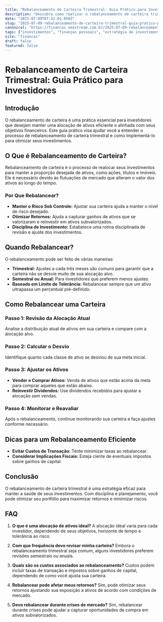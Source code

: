 ```yaml
---
title: "Rebalanceamento de Carteira Trimestral: Guia Prático para Investidores"
description: "Descubra como realizar o rebalanceamento de carteira trimestral de forma eficaz, melhorando sua estratégia de investimento e garantindo uma distribuição ideal de ativos."
date: "2025-07-09T07:32:01.950Z"
slug: "2025-07-09-rebalanceamento-de-carteira-trimestral-guia-pratico-para-investidores"
canonical: "https://financas.neostream.com.br/2025-07-09-rebalanceamento-de-carteira-trimestral-guia-pratico-para-investidores"
tags: ["investimentos", "finanças pessoais", "estratégia de investimento", "rebalanceamento de carteira", "dicas financeiras"]
site: "financas"
draft: false
featured: false
---
```


# Rebalanceamento de Carteira Trimestral: Guia Prático para Investidores

## Introdução

O rebalanceamento de carteira é uma prática essencial para investidores que desejam manter uma alocação de ativos eficiente e alinhada com seus objetivos financeiros. Este guia prático visa ajudar você a entender o processo de rebalanceamento de carteira trimestral e como implementá-lo para otimizar seus investimentos.

## O Que é Rebalanceamento de Carteira?

Rebalanceamento de carteira é o processo de realocar seus investimentos para manter a proporção desejada de ativos, como ações, títulos e imóveis. Ele é necessário devido às flutuações de mercado que alteram o valor dos ativos ao longo do tempo.

### Por Que Rebalancear?

- **Manter o Risco Sob Controle:** Ajustar sua carteira ajuda a manter o nível de risco desejado.
- **Otimizar Retornos:** Ajuda a capturar ganhos de ativos que se valorizaram e reinvestir em ativos subvalorizados.
- **Disciplina de Investimento:** Estabelece uma rotina disciplinada de revisão e ajuste dos investimentos.

## Quando Rebalancear?

O rebalanceamento pode ser feito de várias maneiras:

- **Trimestral:** Ajustes a cada três meses são comuns para garantir que a carteira não se desvie muito de sua alocação alvo.
- **Semestral ou Anual:** Para investidores que preferem menos ajustes.
- **Baseado em Limite de Tolerância:** Rebalancear sempre que um ativo ultrapassa um percentual pré-definido.

## Como Rebalancear uma Carteira

### Passo 1: Revisão da Alocação Atual

Analise a distribuição atual de ativos em sua carteira e compare com a alocação alvo.

### Passo 2: Calcular o Desvio

Identifique quanto cada classe de ativo se desviou de sua meta inicial.

### Passo 3: Ajustar os Ativos

- **Vender e Comprar Ativos:** Venda de ativos que estão acima da meta para comprar aqueles que estão abaixo.
- **Reinvestir Dividendos:** Use dividendos recebidos para ajustar a alocação sem vendas.

### Passo 4: Monitorar e Reavaliar

Após o rebalanceamento, continue monitorando sua carteira e faça ajustes conforme necessário.

## Dicas para um Rebalanceamento Eficiente

- **Evitar Custos de Transação:** Tente minimizar taxas ao rebalancear.
- **Considerar Implicações Fiscais:** Esteja ciente de eventuais impostos sobre ganhos de capital.

## Conclusão

O rebalanceamento de carteira trimestral é uma estratégia eficaz para manter a saúde de seus investimentos. Com disciplina e planejamento, você pode otimizar seu portfólio para maximizar retornos e minimizar riscos.

## FAQ

1. **O que é uma alocação de ativos ideal?**
   A alocação ideal varia para cada investidor, dependendo de seus objetivos, horizonte de tempo e tolerância ao risco.

2. **Com que frequência devo revisar minha carteira?**
   Embora o rebalanceamento trimestral seja comum, alguns investidores preferem revisões semestrais ou anuais.

3. **Quais são os custos associados ao rebalanceamento?**
   Custos podem incluir taxas de transação e impostos sobre ganhos de capital, dependendo de como você ajusta sua carteira.

4. **Rebalancear pode afetar meus retornos?**
   Sim, pode otimizar seus retornos ajustando sua exposição a ativos de acordo com condições de mercado.

5. **Devo rebalancear durante crises de mercado?**
   Sim, rebalancear durante crises pode ajudar a capturar oportunidades de compra em ativos subvalorizados.